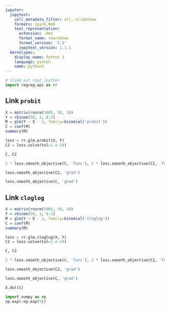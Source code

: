 ```yaml
---
jupyter:
  jupytext:
    cell_metadata_filter: all,-slideshow
    formats: ipynb,Rmd
    text_representation:
      extension: .Rmd
      format_name: rmarkdown
      format_version: '1.1'
      jupytext_version: 1.1.1
  kernelspec:
    display_name: Python 3
    language: python
    name: python3
---
```


```python
# %load_ext rpy2.ipython
import regreg.api as rr
```

## Link `probit`

```r
X = matrix(rnorm(500), 50, 10)
Y = rbinom(50, 1, 0.5)
M = glm(Y ~ X - 1, family=binomial('probit'))
C = coef(M)
summary(M)
```

```python
loss = rr.glm.probit(X, Y)
C2 = loss.solve(tol=1.e-10)
```

```python
C, C2
```

```python
2 * loss.smooth_objective(C, 'func'), 2 * loss.smooth_objective(C2, 'func')
```

```python
loss.smooth_objective(C2, 'grad')
```

```python
loss.smooth_objective(C, 'grad')
```

## Link `cloglog`

```r
X = matrix(rnorm(500), 50, 10)
Y = rbinom(50, 1, 0.5)
M = glm(Y ~ X - 1, family=binomial('cloglog'))
C = coef(M)
summary(M)
```

```python
loss = rr.glm.cloglog(X, Y)
C2 = loss.solve(tol=1.e-10)
```

```python
C, C2
```

```python
2 * loss.smooth_objective(C, 'func'), 2 * loss.smooth_objective(C2, 'func')
```

```python
loss.smooth_objective(C2, 'grad')
```

```python
loss.smooth_objective(C, 'grad')
```
```python
X.dot(C)
```

```python
import numpy as np
np.exp(-np.exp(5))
```


